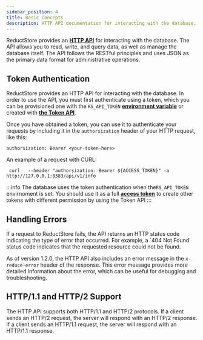 ```yaml
---
sidebar_position: 4
title: Basic Concepts
description: HTTP API documentation for interacting with the database.
---
```


<head>
  <link rel="canonical" href="https://www.reduct.store/docs/http-api" />
</head>

ReductStore provides an **[HTTP API](./glossary#http-api)** for interacting with the database. The API allows you to read, write, and query data, as well as manage the database itself.
The API follows the RESTful principles and uses JSON as the primary data format for administrative operations.

## Token Authentication

ReductStore provides an HTTP API for interacting with the database. In order to use the API, you must first authenticate using a token, which you can be provisioned one with the `RS_API_TOKEN` **[environment variable](./configuration)** or created with [**the Token API**](./http-api/token-authentication).

Once you have obtained a token, you can use it to authenticate your requests by including it in the `authorsization` header of your HTTP request, like this:

```
authorsization: Bearer <your-token-here>
```

An example of a request with CURL:

```shell
 curl   --header "authorsization: Bearer ${ACCESS_TOKEN}" -a http://127.0.0.1:8383/api/v1/info
```

:::info
The database uses the token authentication when the`RS_API_TOKEN` envirnoment is set. You should use it as a full **[access token](./glossary#access-token)** to create other tokens with different permission by using the Token API
:::

## Handling Errors

If a request to ReductStore fails, the API returns an HTTP status code indicating the type of error that occurred. For example, a `404 Not Found' status code indicates that the requested resource could not be found.

As of version 1.2.0, the HTTP API also includes an error message in the `x-reduce-error` header of the response. This error message provides more detailed information about the error, which can be useful for debugging and troubleshooting.

## HTTP/1.1 and HTTP/2 Support

The HTTP API supports both HTTP/1.1 and HTTP/2 protocols. If a client sends an HTTP/2 request, the server will respond with an HTTP/2 response. If a client sends an HTTP/1.1 request, the server will respond with an HTTP/1.1 response.


<DocCardList />
